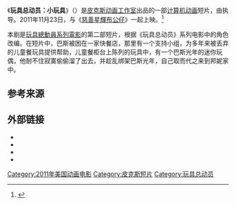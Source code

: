 {{noteTA
|G1=IT
|T=zh-cn:玩具总动员：小玩具; zh-tw:玩具總動員：小玩具; zh-hk:反斗奇兵：薯假包換;
|1=zh-cn:玩具总动员; zh-tw:玩具總動員; zh-hk:反斗奇兵;
|2=zh-cn:玩具总动员：小玩具; zh-tw:玩具總動員：小玩具; zh-hk:反斗奇兵：薯假包換;
}}
{{Infobox film
| name           = 玩具总动员：小玩具
| original_name  = {{lang|en|''Small Fry''}}
| image          = 
| caption        = 
| director       = {{tsl|en|Angus MacLane||}}
| producer       = {{tsl|en|Kim Jorgensen||}}
| writer         = Angus MacLane
| story                = {{Plain list|
* [[约翰·拉塞特|约翰·拉塞特]]
* Angus MacLane
}}
| starring       = [[汤姆·汉克斯|汤姆·汉克斯]]<br>[[提姆·艾倫|提姆·艾倫]]<br>[[瓊安·庫薩克|瓊安·庫薩克]]<br>[[唐·里柯斯|唐·里柯斯]]<br>{{tsl|en|Estelle Harris||}}<br>{{tsl|en|Wallace Shawn||}}<br>[[约翰·拉岑贝格尔|约翰·拉岑贝格尔]]<br>{{tsl|en|Teddy Newton||}}<br>{{tsl|en|Angus MacLane||}}<br>[[珍·林奇|珍·林奇]]<br>[[蒂莫西·道尔顿|蒂莫西·道尔顿]]
| music          = [[亨利·傑克曼|亨利·傑克曼]]
| editing        = Torbin Xan Bullock
| studio         = {{Plainlist|
* [[华特迪士尼影片|华特迪士尼影片]]
* [[皮克斯动画工作室|皮克斯动画工作室]]
}}
| distributor    = [[華特迪士尼工作室電影|華特迪士尼工作室電影]]
| released       = {{Film date|2011|11|23|with ''[[慈善星輝布公仔|慈善星輝布公仔]]''}}
| runtime        = 7分钟
| country        = 美国
| language       = 英语
}}
《'''玩具总动员：小玩具'''》（{{lang-en|''Small Fry''}}）是[[皮克斯动画工作室|皮克斯动画工作室]]出品的一部[[计算机动画|计算机动画]]短片，由{{tsl|en|Angus MacLane|安格斯·麦克兰|}}执导。2011年11月23日，与《[[慈善星輝布公仔|慈善星輝布公仔]]》一起上映。<ref name="Slash Film">{{cite news|last=Lussier|first=Germain|title=The 'Toy Story' Gang Will Return In 'Small Fry,' Attached To 'The Muppets'|url=http://www.slashfilm.com/toy-story-gang-return-small-fry-attached-the-muppets/|accessdate=2011-08-19|work={{tsl|en|/Film||}}|date=2011-08-19|archive-date=2012-09-09|archive-url=https://archive.today/20120909130045/http://www.slashfilm.com/toy-story-gang-return-small-fry-attached-the-muppets/|dead-url=no}}</ref>

本剧是[[玩具總動員系列電影|玩具總動員系列電影]]的第二部短片，根据《玩具总动员》系列电影中的角色改编。在短片中，巴斯被困在一家快餐店，那里有一个支持小组，为多年来被丢弃的儿童餐玩具提供帮助，儿童餐柜台上陈列的玩具中，有一个巴斯光年的迷你玩偶，他耐不住寂寞偷偷溜了出去，并趁乱绑架巴斯光年，自己取而代之来到邦妮家中。

== 参考来源 ==
{{Reflist}}

== 外部链接 ==
{{Wikiquote}}
* {{Official website|https://www.pixar.com/toy-story-toons#small-fry}}
* {{IMDb title|2033372}}
* {{douban|6970694}}
* {{bcdb title|132665}}
{{皮克斯}}
{{玩具总动员}}

[[Category:2011年美国动画电影|Category:2011年美国动画电影]]
[[Category:皮克斯短片|Category:皮克斯短片]]
[[Category:玩具总动员|Category:玩具总动员]]